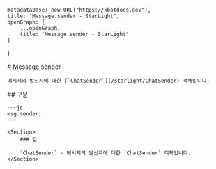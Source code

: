 
    metadataBase: new URL("https://kbotdocs.dev"),
    title: "Message.sender - StarLight",
    openGraph: {
        ...openGraph,
        title: "Message.sender - StarLight"
    }
}

<Section>
    # Message.sender

    메시지의 발신자에 대한 [`ChatSender`](/starlight/ChatSender) 객체입니다.
</Section>
<Section>
    ## 구문

    ~~~js
    msg.sender;
    ~~~

    <Section>
        ### 값

        `ChatSender` - 메시지의 발신자에 대한 `ChatSender` 객체입니다.
    </Section>
</Section>